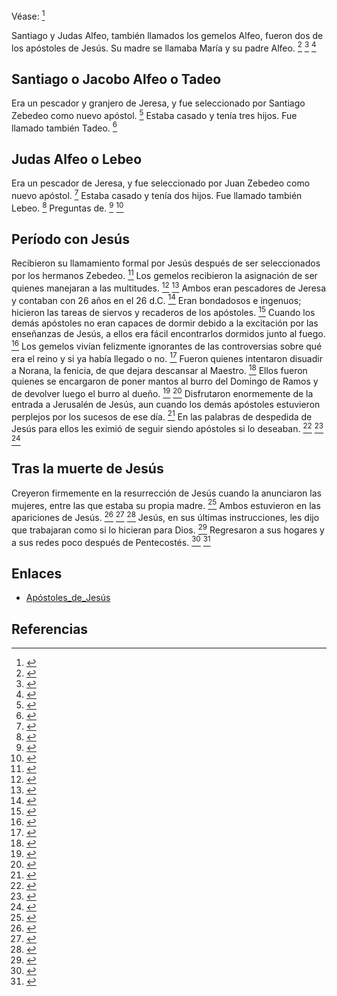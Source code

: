Véase: <ref>{{lib|LU|143|3|5}}</ref> 

Santiago y Judas Alfeo, también llamados los gemelos Alfeo, fueron dos de los apóstoles de Jesús. Su madre se llamaba María y su padre Alfeo. <ref>{{lib|LU|138|4|1}}</ref> <ref>{{lib|LU|189|4|4}}</ref> <ref>{{lib|LU|190|3|1}}</ref> 

== {{anchor|Santiago_o_Jacobo_Alfeo_o_Tadeo}} Santiago o Jacobo Alfeo o Tadeo ==

Era un pescador y granjero de Jeresa, y fue seleccionado por Santiago Zebedeo como nuevo apóstol. <ref>{{lib|LU|138|2|6}}</ref> Estaba casado y tenía tres hijos. Fue llamado también Tadeo. <ref>{{lib|LU|139|10|1,5}}</ref> 



== {{anchor|Judas_Alfeo_o_Lebeo}} Judas Alfeo o Lebeo ==

Era un pescador de Jeresa, y fue seleccionado por Juan Zebedeo como nuevo apóstol. <ref>{{lib|LU|138|2|7}}</ref> Estaba casado y tenía dos hijos. Fue llamado también Lebeo. <ref>{{lib|LU|139|9|1,5}}</ref> Preguntas de. <ref>{{lib|LU|139|9|10}}</ref> <ref>{{lib|LU|180|4|4-6}}</ref> 



== {{anchor|Período_con_Jesús}} Período con Jesús ==

Recibieron su llamamiento formal por Jesús después de ser seleccionados por los hermanos Zebedeo. <ref>{{lib|LU|138|4}}</ref> Los gemelos recibieron la asignación de ser quienes manejaran a las multitudes. <ref>{{lib|LU|138|10|8}}</ref> <ref>{{lib|LU|141|3|2}}</ref> Ambos eran pescadores de Jeresa y contaban con 26 años en el 26 d.C. <ref>{{lib|LU|139|9|1}}</ref> Eran bondadosos e ingenuos; hicieron las tareas de siervos y recaderos de los apóstoles. <ref>{{lib|LU|139|9|3-8}}</ref> Cuando los demás apóstoles no eran capaces de dormir debido a la excitación por las enseñanzas de Jesús, a ellos era fácil encontrarlos dormidos junto al fuego. <ref>{{lib|LU|140|6|14}}</ref> Los gemelos vivían felizmente ignorantes de las controversias sobre qué era el reino y si ya había llegado o no. <ref>{{lib|LU|144|1|7}}</ref> Fueron quienes intentaron disuadir a Norana, la fenicia, de que dejara descansar al Maestro. <ref>{{lib|LU|156|1|3}}</ref> Ellos fueron quienes se encargaron de poner mantos al burro del Domingo de Ramos y de devolver luego el burro al dueño. <ref>{{lib|LU|172|3|9}}</ref> <ref>{{lib|LU|172|4|1}}</ref> Disfrutaron enormemente de la entrada a Jerusalén de Jesús, aun cuando los demás apóstoles estuvieron perplejos por los sucesos de ese día. <ref>{{lib|LU|172|5|11}}</ref> En las palabras de despedida de Jesús para ellos les eximió de seguir siendo apóstoles si lo deseaban. <ref>{{lib|LU|174|0|2}}</ref> <ref>{{lib|LU|181|2|19}}</ref> <ref>{{lib|LU|192|2|13}}</ref> 



== {{anchor|Tras_la_muerte_de_Jesús}} Tras la muerte de Jesús ==

Creyeron firmemente en la resurrección de Jesús cuando la anunciaron las mujeres, entre las que estaba su propia madre. <ref>{{lib|LU|191|0|11}}</ref> Ambos estuvieron en las apariciones de Jesús. <ref>{{lib|LU|191|2|5}}</ref> <ref>{{lib|LU|192|1-4}}</ref> <ref>{{lib|LU|193|0|3,5}}</ref> Jesús, en sus últimas instrucciones, les dijo que trabajaran como si lo hicieran para Dios. <ref>{{lib|LU|192|2|13}}</ref> Regresaron a sus hogares y a sus redes poco después de Pentecostés. <ref>{{lib|LU|192|4|7}}</ref> <ref>{{lib|LU|193|6|4}}</ref> 

== Enlaces ==

* [[Apóstoles_de_Jesús]]


== Referencias ==
<references />

